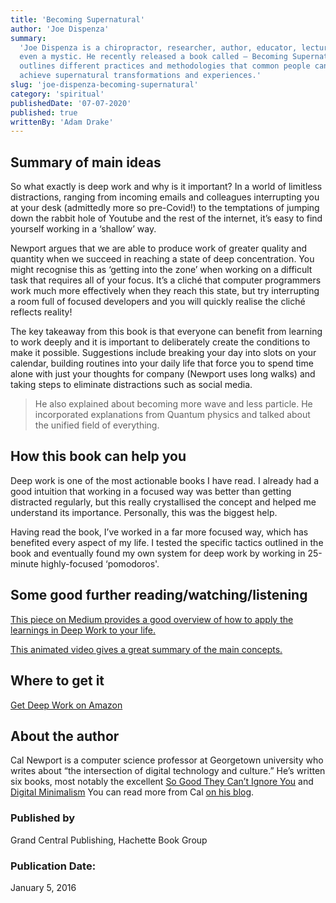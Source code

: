 ```yaml
---
title: 'Becoming Supernatural'
author: 'Joe Dispenza'
summary:
  'Joe Dispenza is a chiropractor, researcher, author, educator, lecturer, maybe
  even a mystic. He recently released a book called — Becoming Supernatural. It
  outlines different practices and methodologies that common people can adopt to
  achieve supernatural transformations and experiences.'
slug: 'joe-dispenza-becoming-supernatural'
category: 'spiritual'
publishedDate: '07-07-2020'
published: true
writtenBy: 'Adam Drake'
---
```


## Summary of main ideas

So what exactly is deep work and why is it important? In a world of limitless
distractions, ranging from incoming emails and colleagues interrupting you at
your desk (admittedly more so pre-Covid!) to the temptations of jumping down the
rabbit hole of Youtube and the rest of the internet, it’s easy to find yourself
working in a ‘shallow’ way.

Newport argues that we are able to produce work of greater quality and quantity
when we succeed in reaching a state of deep concentration. You might recognise
this as ‘getting into the zone’ when working on a difficult task that requires
all of your focus. It’s a cliché that computer programmers work much more
effectively when they reach this state, but try interrupting a room full of
focused developers and you will quickly realise the cliché reflects reality!

The key takeaway from this book is that everyone can benefit from learning to
work deeply and it is important to deliberately create the conditions to make it
possible. Suggestions include breaking your day into slots on your calendar,
building routines into your daily life that force you to spend time alone with
just your thoughts for company (Newport uses long walks) and taking steps to
eliminate distractions such as social media.

> He also explained about becoming more wave and less particle. He incorporated
> explanations from Quantum physics and talked about the unified field of
> everything.

## How this book can help you

Deep work is one of the most actionable books I have read. I already had a good
intuition that working in a focused way was better than getting distracted
regularly, but this really crystallised the concept and helped me understand its
importance. Personally, this was the biggest help.

Having read the book, I’ve worked in a far more focused way, which has benefited
every aspect of my life. I tested the specific tactics outlined in the book and
eventually found my own system for deep work by working in 25-minute
highly-focused ‘pomodoros'.

## Some good further reading/watching/listening

[This piece on Medium provides a good overview of how to apply the learnings in Deep Work to your life.](https://medium.com/@nina.semczuk/5-practices-from-deep-work-by-cal-newport-thatll-change-your-life-303847ec5f3c)

[This animated video gives a great summary of the main concepts.](https://www.youtube.com/watch?v=ZD7dXfdDPfg)

## Where to get it

[Get Deep Work on Amazon](https://www.amazon.com/Deep-Work-Focused-Success-Distracted/dp/1455586692)

## About the author

Cal Newport is a computer science professor at Georgetown university who writes
about “the intersection of digital technology and culture.” He’s written six
books, most notably the excellent
[So Good They Can’t Ignore You](https://www.amazon.com/Good-They-Cant-Ignore-You/dp/1455509124/ref=pd_lpo_14_img_1/138-2781046-7480654?_encoding=UTF8&pd_rd_i=1455509124&pd_rd_r=f79e1014-a4f6-42b4-a742-9a8c2def26c4&pd_rd_w=jZr3Q&pd_rd_wg=fxtzP&pf_rd_p=7b36d496-f366-4631-94d3-61b87b52511b&pf_rd_r=F7QKGGYPYFW1DAKWKBFG&psc=1&refRID=F7QKGGYPYFW1DAKWKBFG)
and
[Digital Minimalism](https://www.amazon.com/Digital-Minimalism-Choosing-Focused-Noisy/dp/0525536515/ref=pd_sbs_14_2/138-2781046-7480654?_encoding=UTF8&pd_rd_i=0525536515&pd_rd_r=046458c5-752c-4b63-8950-74c994c31a84&pd_rd_w=f3c8I&pd_rd_wg=LlzoX&pf_rd_p=12b8d3e2-e203-4b23-a8bc-68a7d2806477&pf_rd_r=0WH8X16PPZMGFR2MGAM8&psc=1&refRID=0WH8X16PPZMGFR2MGAM8)
You can read more from Cal [on his blog](https://www.calnewport.com/blog/).

### Published by

Grand Central Publishing, Hachette Book Group

### Publication Date:

January 5, 2016
